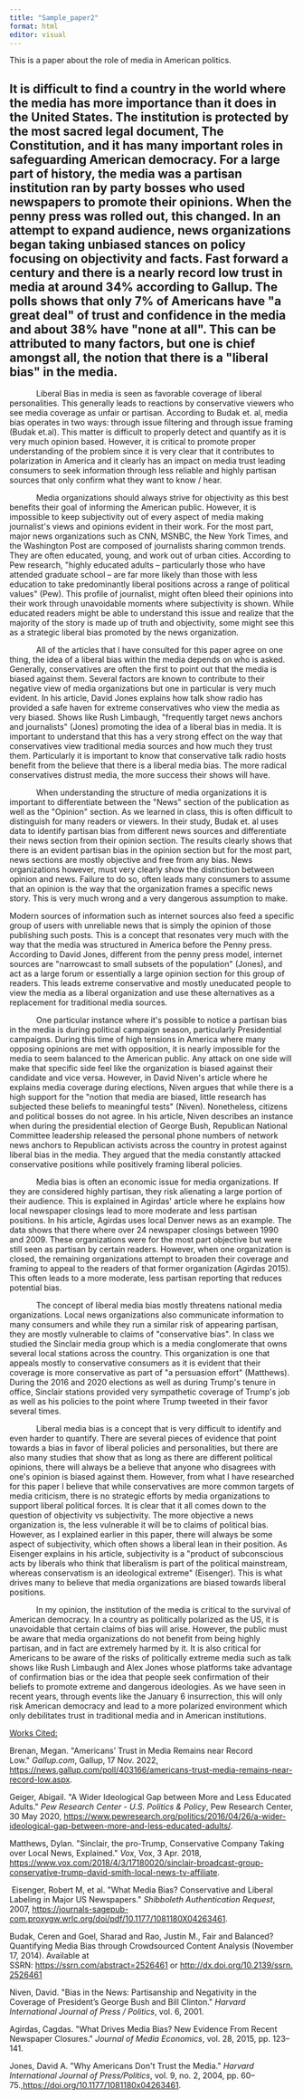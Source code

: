 ```yaml
---
title: "Sample_paper2"
format: html
editor: visual
---
```


This is a paper about the role of media in American politics.

## It is difficult to find a country in the world where the media has more importance than it does in the United States. The institution is protected by the most sacred legal document, The Constitution, and it has many important roles in safeguarding American democracy. For a large part of history, the media was a partisan institution ran by party bosses who used newspapers to promote their opinions. When the penny press was rolled out, this changed. In an attempt to expand audience, news organizations began taking unbiased stances on policy focusing on objectivity and facts. Fast forward a century and there is a nearly record low trust in media at around 34% according to Gallup. The polls shows that only 7% of Americans have \"a great deal\" of trust and confidence in the media and about 38% have \"none at all\". This can be attributed to many factors, but one is chief amongst all, the notion that there is a \"liberal bias\" in the media. 

            Liberal Bias in media is seen as favorable coverage of liberal personalities. This generally leads to reactions by conservative viewers who see media coverage as unfair or partisan. According to Budak et. al, media bias operates in two ways: through issue filtering and through issue framing (Budak et.al). This matter is difficult to properly detect and quantify as it is very much opinion based. However, it is critical to promote proper understanding of the problem since it is very clear that it contributes to polarization in America and it clearly has an impact on media trust leading consumers to seek information through less reliable and highly partisan sources that only confirm what they want to know / hear. 

            Media organizations should always strive for objectivity as this best benefits their goal of informing the American public. However, it is impossible to keep subjectivity out of every aspect of media making journalist\'s views and opinions evident in their work. For the most part, major news organizations such as CNN, MSNBC, the New York Times, and the Washington Post are composed of journalists sharing common trends. They are often educated, young, and work out of urban cities. According to Pew research, \"highly educated adults -- particularly those who have attended graduate school -- are far more likely than those with less education to take predominantly liberal positions across a range of political values\" (Pew). This profile of journalist, might often bleed their opinions into their work through unavoidable moments where subjectivity is shown. While educated readers might be able to understand this issue and realize that the majority of the story is made up of truth and objectivity, some might see this as a strategic liberal bias promoted by the news organization.

            All of the articles that I have consulted for this paper agree on one thing, the idea of a liberal bias within the media depends on who is asked. Generally, conservatives are often the first to point out that the media is biased against them. Several factors are known to contribute to their negative view of media organizations but one in particular is very much evident. In his article, David Jones explains how talk show radio has provided a safe haven for extreme conservatives who view the media as very biased. Shows like Rush Limbaugh, \"frequently target news anchors and journalists\" (Jones) promoting the idea of a liberal bias in media. It is important to understand that this has a very strong effect on the way that conservatives view traditional media sources and how much they trust them. Particularly it is important to know that conservative talk radio hosts benefit from the believe that there is a liberal media bias. The more radical conservatives distrust media, the more success their shows will have.

            When understanding the structure of media organizations it is important to differentiate between the \"News\" section of the publication as well as the \"Opinion\" section. As we learned in class, this is often difficult to distinguish for many readers or viewers. In their study, Budak et. al uses data to identify partisan bias from different news sources and differentiate their news section from their opinion section. The results clearly shows that there is an evident partisan bias in the opinion section but for the most part, news sections are mostly objective and free from any bias. News organizations however, must very clearly show the distinction between opinion and news. Failure to do so, often leads many consumers to assume that an opinion is the way that the organization frames a specific news story. This is very much wrong and a very dangerous assumption to make.

Modern sources of information such as internet sources also feed a specific group of users with unreliable news that is simply the opinion of those publishing such posts. This is a concept that resonates very much with the way that the media was structured in America before the Penny press. According to David Jones, different from the penny press model, internet sources are \"narrowcast to small subsets of the population\" (Jones), and act as a large forum or essentially a large opinion section for this group of readers. This leads extreme conservative and mostly uneducated people to view the media as a liberal organization and use these alternatives as a replacement for traditional media sources.

            One particular instance where it\'s possible to notice a partisan bias in the media is during political campaign season, particularly Presidential campaigns. During this time of high tensions in America where many opposing opinions are met with opposition, it is nearly impossible for the media to seem balanced to the American public. Any attack on one side will make that specific side feel like the organization is biased against their candidate and vice versa. However, in David Niven\'s article where he explains media coverage during elections, Niven argues that while there is a high support for the \"notion that media are biased, little research has subjected these beliefs to meaningful tests\" (Niven). Nonetheless, citizens and political bosses do not agree. In his article, Niven describes an instance when during the presidential election of George Bush, Republican National Committee leadership released the personal phone numbers of network news anchors to Republican activists across the country in protest against liberal bias in the media. They argued that the media constantly attacked conservative positions while positively framing liberal policies.

            Media bias is often an economic issue for media organizations. If they are considered highly partisan, they risk alienating a large portion of their audience. This is explained in Agirdas\' article where he explains how local newspaper closings lead to more moderate and less partisan positions. In his article, Agirdas uses local Denver news as an example. The data shows that there where over 24 newspaper closings between 1990 and 2009. These organizations were for the most part objective but were still seen as partisan by certain readers. However, when one organization is closed, the remaining organizations attempt to broaden their coverage and framing to appeal to the readers of that former organization (Agirdas 2015). This often leads to a more moderate, less partisan reporting that reduces potential bias.

            The concept of liberal media bias mostly threatens national media organizations. Local news organizations also communicate information to many consumers and while they run a similar risk of appearing partisan, they are mostly vulnerable to claims of \"conservative bias\". In class we studied the Sinclair media group which is a media conglomerate that owns several local stations across the country. This organization is one that appeals mostly to conservative consumers as it is evident that their coverage is more conservative as part of \"a persuasion effort\" (Matthews). During the 2016 and 2020 elections as well as during Trump\'s tenure in office, Sinclair stations provided very sympathetic coverage of Trump\'s job as well as his policies to the point where Trump tweeted in their favor several times.

            Liberal media bias is a concept that is very difficult to identify and even harder to quantify. There are several pieces of evidence that point towards a bias in favor of liberal policies and personalities, but there are also many studies that show that as long as there are different political opinions, there will always be a believe that anyone who disagrees with one\'s opinion is biased against them. However, from what I have researched for this paper I believe that while conservatives are more common targets of media criticism, there is no strategic efforts by media organizations to support liberal political forces. It is clear that it all comes down to the question of objectivity vs subjectivity. The more objective a news organization is, the less vulnerable it will be to claims of political bias. However, as I explained earlier in this paper, there will always be some aspect of subjectivity, which often shows a liberal lean in their position. As Eisenger explains in his article, subjectivity is a \"product of subconscious acts by liberals who think that liberalism is part of the political mainstream, whereas conservatism is an ideological extreme\" (Eisenger). This is what drives many to believe that media organizations are biased towards liberal positions.

            In my opinion, the institution of the media is critical to the survival of American democracy. In a country as politically polarized as the US, it is unavoidable that certain claims of bias will arise. However, the public must be aware that media organizations do not benefit from being highly partisan, and in fact are extremely harmed by it. It is also critical for Americans to be aware of the risks of politically extreme media such as talk shows like Rush Limbaugh and Alex Jones whose platforms take advantage of confirmation bias or the idea that people seek confirmation of their beliefs to promote extreme and dangerous ideologies. As we have seen in recent years, through events like the January 6 insurrection, this will only risk American democracy and lead to a more polarized environment which only debilitates trust in traditional media and in American institutions.

[Works Cited:]{.underline}

Brenan, Megan. \"Americans' Trust in Media Remains near Record Low.\" *Gallup.com*, Gallup, 17 Nov. 2022, <https://news.gallup.com/poll/403166/americans-trust-media-remains-near-record-low.aspx>.

Geiger, Abigail. \"A Wider Ideological Gap between More and Less Educated Adults.\" *Pew Research Center - U.S. Politics & Policy*, Pew Research Center, 30 May 2020, <https://www.pewresearch.org/politics/2016/04/26/a-wider-ideological-gap-between-more-and-less-educated-adults/>.

Matthews, Dylan. \"Sinclair, the pro-Trump, Conservative Company Taking over Local News, Explained.\" *Vox*, Vox, 3 Apr. 2018, <https://www.vox.com/2018/4/3/17180020/sinclair-broadcast-group-conservative-trump-david-smith-local-news-tv-affiliate>.

 Eisenger, Robert M, et al. \"What Media Bias? Conservative and Liberal Labeling in Major US Newspapers.\" *Shibboleth Authentication Request*, 2007, <https://journals-sagepub-com.proxygw.wrlc.org/doi/pdf/10.1177/1081180X04263461>.  

Budak, Ceren and Goel, Sharad and Rao, Justin M., Fair and Balanced? Quantifying Media Bias through Crowdsourced Content Analysis (November 17, 2014). Available at SSRN: <https://ssrn.com/abstract=2526461> or [http://dx.doi.org/10.2139/ssrn.2526461](https://dx.doi.org/10.2139/ssrn.2526461)

Niven, David. \"Bias in the News: Partisanship and Negativity in the Coverage of President's George Bush and Bill Clinton.\" *Harvard International Journal of Press / Politics*, vol. 6, 2001. 

Agirdas, Cagdas. \"What Drives Media Bias? New Evidence From Recent Newspaper Closures.\" *Journal of Media Economics*, vol. 28, 2015, pp. 123--141.

Jones, David A. \"Why Americans Don\'t Trust the Media.\" *Harvard International Journal of Press/Politics*, vol. 9, no. 2, 2004, pp. 60--75.,<https://doi.org/10.1177/1081180x04263461>.  
